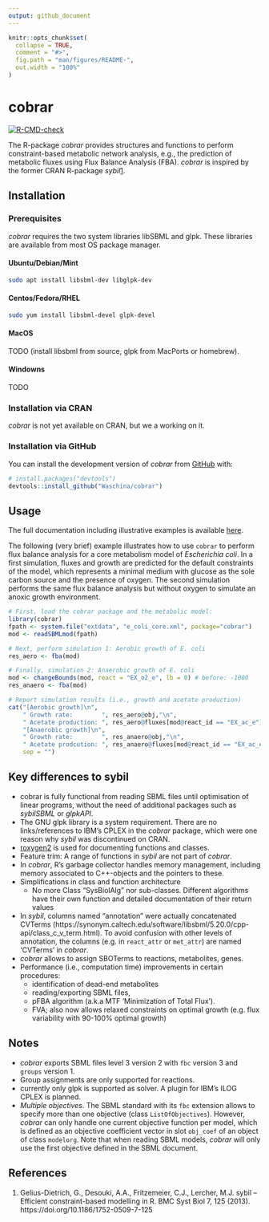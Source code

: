 ```yaml
---
output: github_document
---
```


<!-- README.md is generated from README.Rmd. Please edit that file -->

```r
knitr::opts_chunk$set(
  collapse = TRUE,
  comment = "#>",
  fig.path = "man/figures/README-",
  out.width = "100%"
)
```

# cobrar

<!-- badges: start -->
[![R-CMD-check](https://github.com/Waschina/cobrar/actions/workflows/R-CMD-check.yaml/badge.svg)](https://github.com/Waschina/cobrar/actions/workflows/R-CMD-check.yaml)
<!-- badges: end -->

The R-package *cobrar* provides structures and functions to perform constraint-based metabolic network analysis, e.g., the prediction of metabolic fluxes using Flux Balance Analysis (FBA). *cobrar* is inspired by the former CRAN R-package *sybil*[1](#R1).

## Installation

### Prerequisites
*cobrar* requires the two system libraries libSBML and glpk. These libraries are available from most OS package manager.

#### Ubuntu/Debian/Mint
```sh
sudo apt install libsbml-dev libglpk-dev
```

#### Centos/Fedora/RHEL
```sh
sudo yum install libsbml-devel glpk-devel
```

#### MacOS
TODO (install libsbml from source, glpk from MacPorts or homebrew).

#### Windowns
TODO

### Installation via CRAN
*cobrar* is not yet available on CRAN, but we a working on it.

### Installation via GitHub
You can install the development version of *cobrar* from [GitHub](https://github.com/) with:

``` r
# install.packages("devtools")
devtools::install_github("Waschina/cobrar")
```

## Usage

The full documentation including illustrative examples is available [here](https://waschina.github.io/cobrar/).

The following (very brief) example illustrates how to use `cobrar` to perform flux balance analysis for a core metabolism model of *Escherichia coli*. In a first simulation, fluxes and growth are predicted for the default constraints of the model, which represents a minimal medium with glucose as the sole carbon source and the presence of oxygen. The second simulation performs the same flux balance analysis but without oxygen to simulate an anoxic growth environment.


```r
# First, load the cobrar package and the metabolic model:
library(cobrar)
fpath <- system.file("extdata", "e_coli_core.xml", package="cobrar")
mod <- readSBMLmod(fpath)

# Next, perform simulation 1: Aerobic growth of E. coli
res_aero <- fba(mod)

# Finally, simulation 2: Anaerobic growth of E. coli
mod <- changeBounds(mod, react = "EX_o2_e", lb = 0) # before: -1000
res_anaero <- fba(mod)

# Report simulation results (i.e., growth and acetate production)
cat("[Aerobic growth]\n",
    " Growth rate:        ", res_aero@obj,"\n",
    " Acetate production: ", res_aero@fluxes[mod@react_id == "EX_ac_e"],"\n\n",
    "[Anaerobic growth]\n",
    " Growth rate:        ", res_anaero@obj,"\n",
    " Acetate prodcution: ", res_anaero@fluxes[mod@react_id == "EX_ac_e"],"\n",
    sep = "")
```

## Key differences to sybil

- cobrar is fully functional from reading SBML files until optimisation of linear programs, without the need of additional packages such as *sybilSBML* or *glpkAPI*.
- The GNU glpk library is a system requirement. There are no links/references to IBM's CPLEX in the *cobrar* package, which were one reason why *sybil* was discontinued on CRAN.
- [roxygen2](https://roxygen2.r-lib.org/) is used for documenting functions and classes.
- Feature trim: A range of functions in *sybil* are not part of *cobrar*. 
- In *cobrar*, R's garbage collector handles memory management, including memory associated to C++-objects and the pointers to these.
- Simplifications in class and function architecture
  - No more Class "SysBiolAlg" nor sub-classes. Different algorithms have their own function and detailed documentation of their return values
- In *sybil*, columns named "annotation" were actually concatenated CVTerms (https://synonym.caltech.edu/software/libsbml/5.20.0/cpp-api/class_c_v_term.html). To avoid confusion with other levels of annotation, the columns (e.g. in `react_attr` or `met_attr`) are named 'CVTerms' in *cobrar*.
- *cobrar* allows to assign SBOTerms to reactions, metabolites, genes.
- Performance (i.e., computation time) improvements in certain procedures:
  - identification of dead-end metabolites
  - reading/exporting SBML files,
  - pFBA algorithm (a.k.a MTF 'Minimization of Total Flux').
  - FVA; also now allows relaxed constraints on optimal growth (e.g. flux variability with 90-100% optimal growth)


## Notes

- *cobrar* exports SBML files level 3 version 2 with `fbc` version 3 and `groups` version 1. 
- Group assignments are only supported for reactions.
- currently only glpk is supported as solver. A plugin for IBM's ILOG CPLEX is planned.
- *Multiple objectives*. The SBML standard with its `fbc` extension allows to specify more than one objective (class `ListOfObjectives`). However, *cobrar* can only handle one current objective function per model, which is defined as an objective coefficient vector in slot `obj_coef` of an object of class `modelorg`. Note that when reading SBML models, *cobrar* will only use the first objective defined in the SBML document.

## References

1. <a id="R1"></a>Gelius-Dietrich, G., Desouki, A.A., Fritzemeier, C.J., Lercher, M.J. sybil – Efficient constraint-based modelling in R. BMC Syst Biol 7, 125 (2013). https://doi.org/10.1186/1752-0509-7-125
